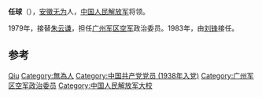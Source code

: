 
'''任球'''（{{bd|1918年||2019年|5月9日|catIdx=Ren}}），[[安徽|安徽]][[无为|无为]]人，[[中国人民解放军|中国人民解放军]]将领。

1979年，接替[[朱云谦|朱云谦]]，担任[[广州军区空军|广州军区空军]]政治委员。1983年，由[[刘锋_(1928年)|刘锋]]接任。

== 参考 ==
{{reflist}}

{{start box}}
{{s-mil}}
{{succession box|[[朱云谦|朱云谦]]|[[刘锋_(1928年)|刘锋]]|[[中国人民解放军|中国人民解放军]][[广州军区空军|广州军区空军]]政治委员|1979年10月-1983年5月}}
{{end box}}

{{中国军事人物小作品}}

{{Authority control}}
{{DEFAULTSORT:Ren任}}
[[Category:任姓|Qiu]]
[[Category:無為人|Category:無為人]]
[[Category:中国共产党党员_(1938年入党)|Category:中国共产党党员 (1938年入党)]]
[[Category:广州军区空军政治委员|Category:广州军区空军政治委员]]
[[Category:中国人民解放军大校|Category:中国人民解放军大校]]